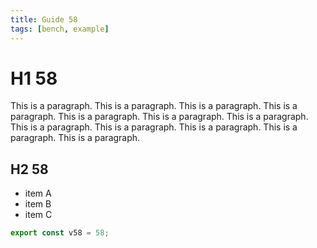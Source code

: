 ```yaml
---
title: Guide 58
tags: [bench, example]
---
```


# H1 58

This is a paragraph. This is a paragraph. This is a paragraph. This is a paragraph. This is a paragraph. This is a paragraph. This is a paragraph. This is a paragraph. This is a paragraph. This is a paragraph. This is a paragraph. This is a paragraph. 

## H2 58

- item A
- item B
- item C

```ts
export const v58 = 58;
```